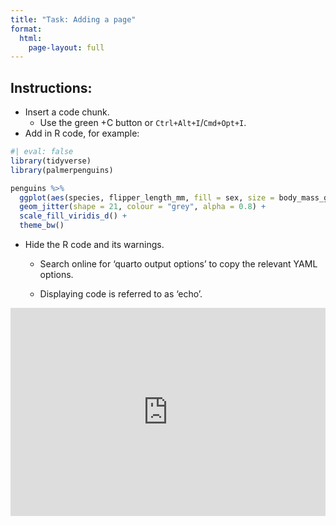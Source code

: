 ```yaml
---
title: "Task: Adding a page"
format: 
  html:
    page-layout: full
---
```


## Instructions:

-   Insert a code chunk.
    -   Use the green +C button or `Ctrl+Alt+I`/`Cmd+Opt+I`.
-   Add in R code, for example:

```r
#| eval: false
library(tidyverse)
library(palmerpenguins)

penguins %>% 
  ggplot(aes(species, flipper_length_mm, fill = sex, size = body_mass_g)) +
  geom_jitter(shape = 21, colour = "grey", alpha = 0.8) +
  scale_fill_viridis_d() +
  theme_bw()
```

-   Hide the R code and its warnings.
    -   Search online for 'quarto output options' to copy the relevant YAML options.

    -   Displaying code is referred to as 'echo'.

::: {style="max-width:608px"}
::: {style="position:relative;padding-bottom:66.118421052632%"}
<iframe id="kaltura_player" src="https://cdnapisec.kaltura.com/p/2010292/sp/201029200/embedIframeJs/uiconf_id/32599141/partner_id/2010292?iframeembed=true&amp;playerId=kaltura_player&amp;entry_id=1_agn58jyw&amp;flashvars[streamerType]=auto&amp;flashvars[localizationCode]=en&amp;flashvars[leadWithHTML5]=true&amp;flashvars[sideBarContainer.plugin]=true&amp;flashvars[sideBarContainer.position]=left&amp;flashvars[sideBarContainer.clickToClose]=true&amp;flashvars[chapters.plugin]=true&amp;flashvars[chapters.layout]=vertical&amp;flashvars[chapters.thumbnailRotator]=false&amp;flashvars[streamSelector.plugin]=true&amp;flashvars[EmbedPlayer.SpinnerTarget]=videoHolder&amp;flashvars[dualScreen.plugin]=true&amp;flashvars[Kaltura.addCrossoriginToIframe]=true&amp;&amp;wid=1_wl3zmwum" width="608" height="402" allowfullscreen webkitallowfullscreen mozAllowFullScreen allow="autoplay *; fullscreen *; encrypted-media *" sandbox="allow-downloads allow-forms allow-same-origin allow-scripts allow-top-navigation allow-pointer-lock allow-popups allow-modals allow-orientation-lock allow-popups-to-escape-sandbox allow-presentation allow-top-navigation-by-user-activation" frameborder="0" title="R code and chunk options in Quarto" style="position:absolute;top:0;left:0;width:100%;height:100%">

</iframe>
:::
:::
